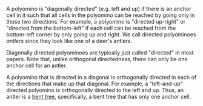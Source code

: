 A polyomino is "diagonally directed" (e.g. left and up) if there is an anchor cell in it such that all cells in the polyomino can be reached by going only in those two directions. For example, a polyomino is "directed up-right" or "directed from the bottom-left" if each cell can be reached from the bottom-left corner by only going up and right. We call directed polyominoes _antlers_ since they look like one of a deer's antlers.

Diagonally directed polyominoes are typically just called "directed" in most papers. Note that, unlike orthogonal directedness, there can only be one anchor cell for an antler.

A polyomino that is directed in a diagonal is orthogonally directed in each of the directions that make up that diagonal. For example, a "left-and-up" directed polyomino is orthogonally directed to the left and up. Thus, an antler is a [bent tree](/classes/bent-tree), specifically, a bent tree that has only one anchor cell.
